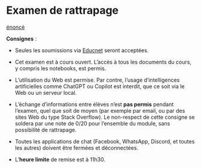 # Examen de rattrapage

[énoncé](notebooks/resit.ipynb)

**Consignes** :

- Seules les soumissions via [Educnet](https://educnet.enpc.fr/mod/assign/view.php?id=66064) seront acceptées.

- Cet examen est à cours ouvert. L'accès à tous les documents du cours, y compris les notebooks, est permis.
  
- L’utilisation du Web est permise.
  Par contre, l’usage d’intelligences artificielles comme ChatGPT ou Copilot est interdit, que ce soit via le Web ou un serveur local.

- L'échange d'informations entre élèves n'est **pas permis** pendant l'examen, quel que soit de moyen (par exemple par email, ou par des sites Web du type Stack Overflow).
  Le non-respect de cette consigne se soldera par une note de 0/20 pour l’ensemble du module, sans possibilité de rattrapage.

- Toutes les applications de chat (Facebook, WhatsApp, Discord, et toutes les autres) doivent être fermées et déconnectées.

- L'**heure limite** de remise est à 11h30.

